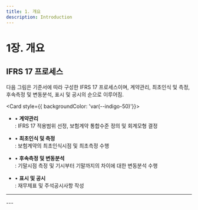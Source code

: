 ```yaml
---
title: 1. 개요
description: Introduction
---
```


# 1장. 개요

## IFRS 17 프로세스

다음 그림은 기준서에 따라 구성한 IFRS 17 프로세스이며, 계약관리, 최초인식 및 측정, 후속측정 및 변동분석, 표시 및 공시의 순으로 이루어짐.

<Card  style={{ backgroundColor: 'var(--indigo-50)'}}>
* • **계약관리**\
  : IFRS 17 적용범위 선정, 보험계약 통합수준 정의 및 회계모형 결정

* • **최초인식 및 측정**\
  : 보험계약의 최초인식시점 및 최초측정 수행

* • **후속측정 및 변동분석**\
  : 기말시점 측정 및 기시부터 기말까지의 차이에 대한 변동분석 수행

* • **표시 및 공시**\
  : 재무제표 및 주석공시사항 작성
</Card>

---
<CenterImg src="/ifrs/pic1-1.png" width={700} caption="[IFRS 17 프로세스]" />
---
